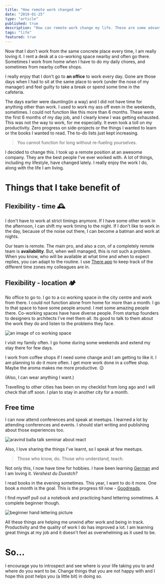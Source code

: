 ```yaml
---
title: "How remote work changed me"
date: "2019-01-25"
type: "article"
published: true
description: "How can remote work change my life. These are some advantages I take from remote work and now I am happy in life."
tags: "life"
featured: true
---
```


Now that I don't work from the same concrete place every time, I am really loving it. I rent a desk at a co-working space nearby and often go there. Sometimes I work from home when I have to do my daily chores, and sometimes from nearby coffee shops.

I really enjoy that I don't go to **an office** to work every day. Gone are those days when I had to sit at the same place to work (under the nose of my manager) and feel guilty to take a break or spend some time in the cafeteria.

The days earlier were daunting(in a way) and I did not have time for anything other than work. I used to work my ass off even in the weekends, sometimes. I could not function like this more than 6 months. These were the first 6 months of my day job, and I clearly knew I was getting exhausted. This was not the way to work, for me especially. It even took a toll on my productivity. Zero progress on side-projects or the things I wanted to learn or the books I wanted to read. The to-do lists just kept increasing.

> You cannot function for long without re-fueling yourselves.

I decided to change this. I took up a remote position at an awesome company. They are the best people I've ever worked with. A lot of things, including my lifestyle, have changed lately. I really enjoy the work I do, along with the life I am living.

# Things that I take benefit of

## Flexibility - time 🕰

I don't have to work at strict timings anymore. If I have some other work in the afternoon, I can shift my work timing to the night. If I don't like to work in the day, because of the noise out there, I can become a batman and work at nights.

Our team is remote. The main pro, and also a con, of a completely remote team is **availability**. But, when well managed, this is not such a problem. When you know, who will be available at what time and when to expect replies, you can adapt to the routine. I use [There app](https://there.pm) to keep track of the different time zones my colleagues are in.

## Flexibility - location 🏕

No office to go to. I go to a co working space in the city centre and work from there. I could not function alone from home for more than a month. I go to that space to have some people around. I met some amazing people there. Co-working spaces have have diverse people. From startup founders to designers to architects I've met them all. Its good to talk to them about the work they do and listen to the problems they face.

![an image of co working space](workspace.jpeg)

I visit my family often. I go home during some weekends and extend my stay there for few days.

I work from coffee shops if I need some change and I am getting to like it. I am planning to do it more often. I get more work done in a coffee shop. Maybe the aroma makes me more productive. 😉

(Also, I can wear anything I want.)

Travelling to other cities has been on my checklist from long ago and I will check that off soon. I plan to stay in another city for a month.

## Free time

I can now attend conferences and speak at meetups. I learned a lot by attending conferences and events. I should start writing and publishing about those experiences too.

![aravind balla talk seminar about react](talk.jpg)

Also, I love sharing the things I've learnt, so I speak at few meetups.

> Those who know, do. Those who understand, teach.

Not only this, I now have time for hobbies. I have been learning [German](https://www.duolingo.com/aravindballa) and I am loving it. _Vershest du Duestch?_

I read books in the evening sometimes. This year, I want to do it more. One book a month is the goal. This is the progress till now - [Goodreads](https://www.goodreads.com/user/show/35045477-aravind-balla).

I find myself pull out a notebook and practicing hand lettering sometimes. A complete beginner though.

![beginner hand lettering picture](art.jpeg)

All these things are helping me unwind after work and being in track. Productivity and the quality of work I do has improved a lot. I am learning great things at my job and it doesn't feel as overwhelming as it used to be.

# So...

I encourage you to introspect and see where is your life taking you to and where do you want to be. Change things that you are not happy with and I hope this post helps you (a little bit) in doing so.
